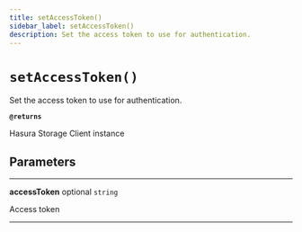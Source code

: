 ```yaml
---
title: setAccessToken()
sidebar_label: setAccessToken()
description: Set the access token to use for authentication.
---
```


# `setAccessToken()`

Set the access token to use for authentication.

**`@returns`**

Hasura Storage Client instance

## Parameters

---

**accessToken** <span className="optional-status">optional</span> `string`

Access token

---
